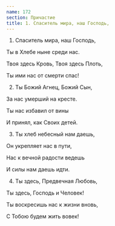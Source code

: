 ```yaml
---
name: 172
section: Причастие
title: 1. Спаситель мира, наш Господь,
---
```

1. Спаситель мира, наш Господь,

Ты в Хлебе ныне среди нас.

Твоя здесь Кровь, Твоя здесь Плоть,

Ты ими нас от смерти спас!


2. Ты Божий Агнец, Божий Сын,

За нас умерший на кресте.

Ты нас избавил от вины

И принял, как Своих детей.


3. Ты хлеб небесный нам даешь,

Он укрепляет нас в пути,

Нас к вечной радости ведешь

И силы нам даешь идти.


4. Ты здесь, Предвечная Любовь,

Ты здесь, Господь и Человек!

Ты воскресишь нас к жизни вновь,

С Тобою будем жить вовек!